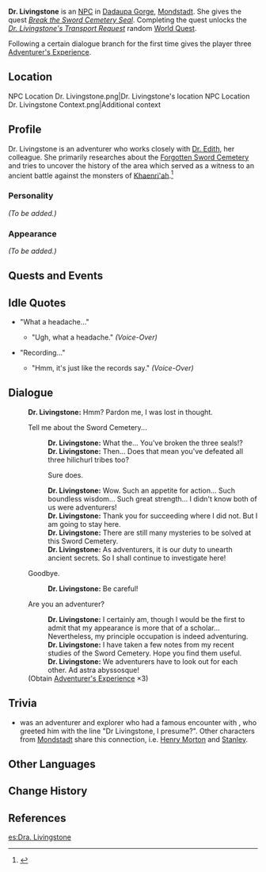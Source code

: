 {{Meta
<!-- REMOVE THIS TEMPLATE AFTER ADDING MISSING INFO -->
|missing_NPC_profile  = yes
}}
{{Character Infobox
|type             = NPC
|image            = NPC Dr. Livingstone.png
|region           = Mondstadt
|affiliation      = Adventurers' Guild
|title            = Adventurer
|dialoguereward   = {{Card|Adventurer's Experience|3}}
}}
'''Dr. Livingstone''' is an [[NPC]] in [[Dadaupa Gorge]], [[Mondstadt]]. She gives the quest ''[[Break the Sword Cemetery Seal]]''. Completing the quest unlocks the ''[[Dr. Livingstone's Transport Request]]'' random [[World Quest]].

Following a certain dialogue branch for the first time gives the player three [[Adventurer's Experience]].

==Location==
<gallery hideaddbutton="true" captionalign="center">
NPC Location Dr. Livingstone.png|Dr. Livingstone's location
NPC Location Dr. Livingstone Context.png|Additional context
</gallery>

==Profile==
Dr. Livingstone is an adventurer who works closely with [[Dr. Edith]], her colleague. She primarily researches about the [[Forgotten Sword Cemetery]] and tries to uncover the history of the area which served as a witness to an ancient battle against the monsters of [[Khaenri'ah]].<ref>{{Ref/Quest|Break the Sword Cemetery Seal}}</ref>

===Personality===
''(To be added.)''

===Appearance===
''(To be added.)''

==Quests and Events==
{{Quest Appearances}}

==Idle Quotes==
* "What a headache..."
** {{A|VO Dr. Livingstone 01.ogg}} "Ugh, what a headache." ''(Voice-Over)''
* "Recording..."
** {{A|VO Dr. Livingstone 02.ogg}} "Hmm, it's just like the records say." ''(Voice-Over)''

==Dialogue==
{{StubDialogue|other possible versions of Sword Cemetery}}
{{Dialogue start}}
:'''Dr. Livingstone:''' Hmm? Pardon me, I was lost in thought.
:{{DIcon}} Tell me about the Sword Cemetery...
::'''Dr. Livingstone:''' What the... You've broken the three seals!?
::'''Dr. Livingstone:''' Then... Does that mean you've defeated all three hilichurl tribes too?
::{{DIcon}} Sure does.
::'''Dr. Livingstone:''' Wow. Such an appetite for action... Such boundless wisdom... Such great strength... I didn't know both of us were adventurers!
::'''Dr. Livingstone:''' Thank you for succeeding where I did not. But I am going to stay here.
::'''Dr. Livingstone:''' There are still many mysteries to be solved at this Sword Cemetery.
::'''Dr. Livingstone:''' As adventurers, it is our duty to unearth ancient secrets. So I shall continue to investigate here!
:{{DIcon}} Goodbye.
::'''Dr. Livingstone:''' Be careful!
:{{DIcon|Reward}} Are you an adventurer?
::'''Dr. Livingstone:''' I certainly am, though I would be the first to admit that my appearance is more that of a scholar... Nevertheless, my principle occupation is indeed adventuring.
::'''Dr. Livingstone:''' I have taken a few notes from my recent studies of the Sword Cemetery. Hope you find them useful.
::'''Dr. Livingstone:''' We adventurers have to look out for each other. Ad astra abyssosque!
:;(Obtain [[Adventurer's Experience]] ×3)
{{Dialogue end}}
==Trivia==
*{{w|David Livingstone}} was an adventurer and explorer who had a famous encounter with {{w|Henry Morton Stanley}}, who greeted him with the line "Dr Livingstone, I presume?". Other characters from [[Mondstadt]] share this connection, i.e. [[Henry Morton]] and [[Stanley]].

==Other Languages==
{{Other Languages|default_hidden = 1
|en      = Dr. Livingstone
|zhs     = 利文斯通博士
|zhs_rm  = Lìwénsītōng Bóshì
|zht     = 利文斯通博士
|zht_rm  = Lìwénsītōng Bóshì
|ja      = リヴィングストン博士
|ja_rm   = Rivingusuton Hakase
|ko      = 리빙스턴 박사
|ko_rm   = Ribingseuteon Baksa
|es      = Dra. Livingstone
|fr      = Dr. Livingstone
|ru      = Доктор Ливингстон
|th      = Dr. Livingstone
|vi      = Tiến Sĩ Livingstone
|de      = Dr. Livingstone
|id      = Dr. Livingstone
|pt      = Dra. Livingstone
}}

==Change History==
{{Change History|1.0}}

==References==
{{Reflist}}

[[es:Dra. Livingstone]]